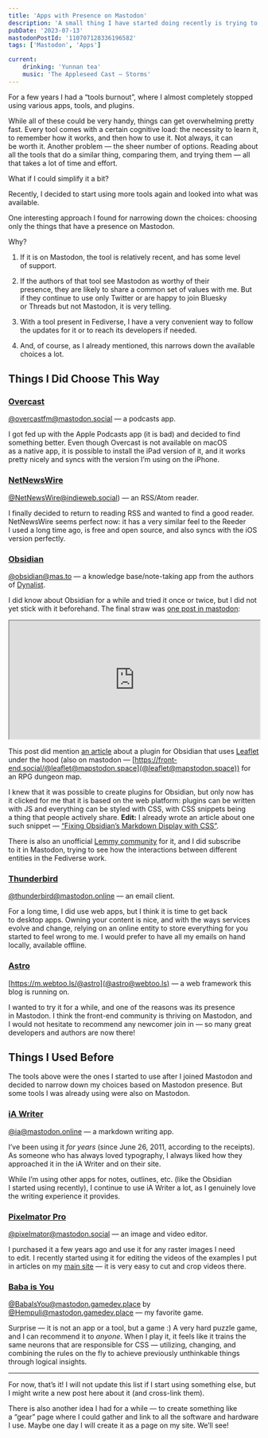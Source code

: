 ```yaml
---
title: 'Apps with Presence on Mastodon'
description: 'A small thing I have started doing recently is trying to choose an app that I’m going to use for some purpose based on its presence in Mastodon.'
pubDate: '2023-07-13'
mastodonPostId: '110707128336196582'
tags: ['Mastodon', 'Apps']

current:
	drinking: 'Yunnan tea'
	music: 'The Appleseed Cast — Storms'
---
```


For a few years I had a “tools burnout”, where I almost completely stopped using various apps, tools, and plugins.

While all of these could be very handy, things can get overwhelming pretty fast. Every tool comes with a certain cognitive load: the necessity to learn it, to remember how it works, and then how to use it. Not always, it can be worth it. Another problem — the sheer number of options. Reading about all the tools that do a similar thing, comparing them, and trying them — all that takes a lot of time and effort.

What if I could simplify it a bit?

Recently, I decided to start using more tools again and looked into what was available.

One interesting approach I found for narrowing down the choices: choosing only the things that have a presence on Mastodon.

Why?

1. If it is on Mastodon, the tool is relatively recent, and has some level of support.

2. If the authors of that tool see Mastodon as worthy of their presence, they are likely to share a common set of values with me. But if they continue to use only Twitter or are happy to join Bluesky or Threads but not Mastodon, it is very telling.

3. With a tool present in Fediverse, I have a very convenient way to follow the updates for it or to reach its developers if needed.

4. And, of course, as I already mentioned, this narrows down the available choices a lot.

## Things I Did Choose This Way

### [Overcast](https://overcast.fm/)

[@overcastfm@mastodon.social](https://mastodon.social/@overcastfm) — a podcasts app.

I got fed up with the Apple Podcasts app (it is bad) and decided to find something better. Even though Overcast is not available on macOS as a native app, it is possible to install the iPad version of it, and it works pretty nicely and syncs with the version I’m using on the iPhone.

### [NetNewsWire](https://netnewswire.com/)

[@NetNewsWire@indieweb.social](https://indieweb.social/@NetNewsWire)) — an RSS/Atom reader.

I finally decided to return to reading RSS and wanted to find a good reader. NetNewsWire seems perfect now: it has a very similar feel to the Reeder I used a long time ago, is free and open source, and also syncs with the iOS version perfectly.

### [Obsidian](https://obsidian.md/)

[@obsidian@mas.to](https://mas.to/@obsidian) — a knowledge base/note-taking app from the authors of [Dynalist](https://dynalist.io/).

I did know about Obsidian for a while and tried it once or twice, but I did not yet stick with it beforehand. The final straw was [one post in mastodon](https://chirp.enworld.org/@phd20/110678570703135302):

<iframe src="https://chirp.enworld.org/@phd20/110678570703135302/embed" width="100%" style="height: 17em" allowfullscreen="allowfullscreen" sandbox="allow-scripts allow-same-origin allow-popups allow-popups-to-escape-sandbox allow-forms"></iframe>

This post did mention [an article](https://phd20.com/blog/quick-dungeon-map-prep-obsidian/) about a plugin for Obsidian that uses [Leaflet](https://leafletjs.com/) under the hood (also on mastodon — [https://front-end.social/@leaflet@mapstodon.space](@leaflet@mapstodon.space)) for an RPG dungeon map.

I knew that it was possible to create plugins for Obsidian, but only now has it clicked for me that it is based on the web platform: plugins can be written with JS and everything can be styled with CSS, with CSS snippets being a thing that people actively share. **Edit:** I already wrote an article about one such snippet — [“Fixing Obsidian’s Markdown Display with CSS”](/fixing-obsidians-markdown-display-with-css/).

There is also an unofficial [Lemmy community](https://lemmy.world/c/obsidianmd) for it, and I did subscribe to it in Mastodon, trying to see how the interactions between different entities in the Fediverse work.

### [Thunderbird](https://thunderbird.net/)

[@thunderbird@mastodon.online](https://mastodon.online/@thunderbird) — an email client.

For a long time, I did use web apps, but I think it is time to get back to desktop apps. Owning your content is nice, and with the ways services evolve and change, relying on an online entity to store everything for you started to feel wrong to me. I would prefer to have all my emails on hand locally, available offline.

### [Astro](https://astro.build/)

[https://m.webtoo.ls/@astro](@astro@webtoo.ls) — a web framework this blog is running on.

I wanted to try it for a while, and one of the reasons was its presence in Mastodon. I think the front-end community is thriving on Mastodon, and I would not hesitate to recommend any newcomer join in — so many great developers and authors are now there!

## Things I Used Before

The tools above were the ones I started to use after I joined Mastodon and decided to narrow down my choices based on Mastodon presence. But some tools I was already using were also on Mastodon.

### [iA Writer](https://ia.net/writer)

[@ia@mastodon.online](https://mastodon.online/@ia) — a markdown writing app.

I’ve been using it _for years_ (since June 26, 2011, according to the receipts). As someone who has always loved typography, I always liked how they approached it in the iA Writer and on their site.

While I’m using other apps for notes, outlines, etc. (like the Obsidian I started using recently), I continue to use iA Writer a lot, as I genuinely love the writing experience it provides.

### [Pixelmator Pro](https://www.pixelmator.com/pro/)

[@pixelmator@mastodon.social](https://mastodon.social/@pixelmator) — an image and video editor.

I purchased it a few years ago and use it for any raster images I need to edit. I recently started using it for editing the videos of the examples I put in articles on my [main site](https://kizu.dev) — it is very easy to cut and crop videos there.

### [Baba is You](https://www.hempuli.com/baba/)

[@BabaIsYou@mastodon.gamedev.place](https://mastodon.gamedev.place/@BabaIsYou) by [@Hempuli@mastodon.gamedev.place](https://mastodon.gamedev.place/@Hempuli) — my favorite game.

Surprise — it is not an app or a tool, but a game :) A very hard puzzle game, and I can recommend it to _anyone_. When I play it, it feels like it trains the same neurons that are responsible for CSS — utilizing, changing, and combining the rules on the fly to achieve previously unthinkable things through logical insights.

- - -

For now, that’s it! I will not update this list if I start using something else, but I might write a new post here about it (and cross-link them).

There is also another idea I had for a while — to create something like a “gear” page where I could gather and link to all the software and hardware I use. Maybe one day I will create it as a page on my site. We’ll see!
